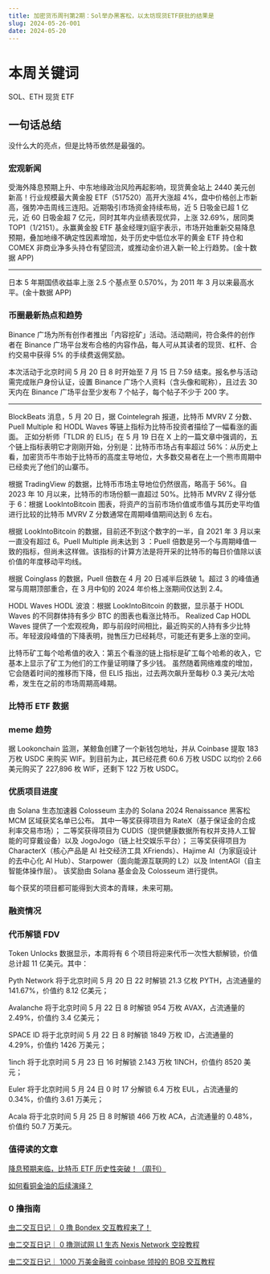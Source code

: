 ```yaml
---
title: 加密货币周刊第2期：Sol举办黑客松，以太坊现货ETF获批的结果是
slug: 2024-05-26-001
date: 2024-05-20
---
```


# 本周关键词

SOL、ETH 现货 ETF

## 一句话总结

没什么大的亮点，但是比特币依然是最强的。

### 宏观新闻

受海外降息预期上升、中东地缘政治风险再起影响，现货黄金站上 2440 美元创新高！行业规模最大黄金股 ETF（517520）高开大涨超 4%，盘中价格创上市新高，强势冲击周线三连阳。近期吸引市场资金持续布局，近 5 日吸金已超 1 亿元，近 60 日吸金超 7 亿元，同时其年内业绩表现优异，上涨 32.69%，居同类 TOP1（1/2151）。永赢黄金股 ETF 基金经理刘庭宇表示，市场开始重新交易降息预期，叠加地缘不确定性因素增加，处于历史中低位水平的黄金 ETF 持仓和 COMEX 非商业净多头持仓有望回流，或推动金价进入新一轮上行趋势。(金十数据 APP)

---

日本 5 年期国债收益率上涨 2.5 个基点至 0.570%，为 2011 年 3 月以来最高水平。(金十数据 APP)

### 币圈最新热点和趋势

Binance 广场为所有创作者推出「内容挖矿」活动。活动期间，符合条件的创作者在 Binance 广场平台发布合格的内容作品，每人可从其读者的现货、杠杆、合约交易中获得 5% 的手续费返佣奖励。

本次活动于北京时间 5 月 20 日 8 时开始至 7 月 15 日 7:59 结束。报名参与活动需完成账户身份认证，设置 Binance 广场个人资料（含头像和昵称），且过去 30 天内在 Binance 广场平台至少发布 7 个帖子，每个帖子不少于 200 字。

---

BlockBeats 消息，5 月 20 日，据 Cointelegrah 报道，比特币 MVRV Z 分数、Puell Multiple 和 HODL Waves 等链上指标为比特币投资者描绘了一幅看涨的画面。
正如分析师「TLDR 的 ELI5」在 5 月 19 日在 X 上的一篇文章中强调的，五个链上指标表明它才刚刚开始，分别是：比特币市场占有率超过 56%：从历史上看，加密货币牛市始于比特币的高度主导地位，大多数交易者在上一个熊市周期中已经卖光了他们的山寨币。

根据 TradingView 的数据，比特币市场主导地位仍然很高，略高于 56%。自 2023 年 10 月以来，比特币的市场份额一直超过 50%。比特币 MVRV Z 得分低于 6：根据 LookIntoBitcoin 图表，将资产的当前市场价值或市值与其历史平均值进行比较的比特币 MVRV Z 分数通常在周期峰值期间达到 6 左右。

根据 LookIntoBitcoin 的数据，目前还不到这个数字的一半，自 2021 年 3 月以来一直没有超过 6。Puell Multiple 尚未达到 3 ：Puell 倍数是另一个与周期峰值一致的指标，但尚未这样做。该指标的计算方法是将开采的比特币的每日价值除以该价值的年度移动平均线。

根据 Coinglass 的数据，Puell 倍数在 4 月 20 日减半后跌破 1。超过 3 的峰值通常与周期顶部重合，在 3 月中旬的 2024 年价格上涨期间仅达到 2.4。

HODL Waves HODL 波浪：根据 LookIntoBitcoin 的数据，显示基于 HODL Waves 的不同群体持有多少 BTC 的图表也看涨比特币。
Realized Cap HODL Waves 提供了一个宏观视角，即与前段时间相比，最近购买的人持有多少比特币。年轻波段峰值的下降表明，抛售压力已经耗尽，可能还有更多上涨的空间。

比特币矿工每个哈希值的收入：第五个看涨的链上指标是矿工每个哈希的收入，它基本上显示了矿工为他们的工作量证明赚了多少钱。
虽然随着网络难度的增加，它会随着时间的推移而下降，但 ELI5 指出，过去两次飙升至每秒 0.3 美元/太哈希，发生在之前的市场周期高峰期。

### 比特币 ETF 数据

### meme 趋势

据 Lookonchain 监测，某鲸鱼创建了一个新钱包地址，并从 Coinbase 提取 183 万枚 USDC 来购买 WIF。到目前为止，其已经花费 60.6 万枚 USDC 以均价 2.66 美元购买了 227,896 枚 WIF，还剩下 122 万枚 USDC。

### 优质项目进度

由 Solana 生态加速器 Colosseum 主办的 Solana 2024 Renaissance 黑客松 MCM 区域获奖名单已公布。
其中一等奖获得项目为 RateX（基于保证金的合成利率交易市场）；
二等奖获得项目为 CUDIS（提供健康数据所有权并支持人工智能的可穿戴设备）以及 JogoJogo（链上社交娱乐平台）；
三等奖获得项目为 CharacterX（核心产品是 AI 社交经济工具 XFriends）、Hajime AI（为家庭设计的去中心化 AI Hub）、Starpower（面向能源互联网的 L2）以及 IntentAGI（自主智能体操作层）。
该奖励由 Solana 基金会及 Colosseum 进行提供。

每个获奖的项目都可能得到大资本的青睐，未来可期。

### 融资情况

### 代币解锁 FDV

Token Unlocks 数据显示，本周将有 6 个项目将迎来代币一次性大额解锁，价值总计超 11 亿美元。其中：

Pyth Network 将于北京时间 5 月 20 日 22 时解锁 21.3 亿枚 PYTH，占流通量的 141.67%，价值约 8.12 亿美元；

Avalanche 将于北京时间 5 月 22 日 8 时解锁 954 万枚 AVAX，占流通量的 2.49%，价值约 3.4 亿美元；

SPACE ID 将于北京时间 5 月 22 日 8 时解锁 1849 万枚 ID，占流通量的 4.29%，价值约 1426 万美元；

1inch 将于北京时间 5 月 23 日 16 时解锁 2.143 万枚 1INCH，价值约 8520 美元；

Euler 将于北京时间 5 月 24 日 0 时 17 分解锁 6.4 万枚 EUL，占流通量的 0.34%，价值约 3.61 万美元；

Acala 将于北京时间 5 月 25 日 8 时解锁 466 万枚 ACA，占流通量的 0.48%，价值约 50.7 万美元。

### 值得读的文章

[降息预期来临，比特币 ETF 历史性突破！（周刊）](https://mp.weixin.qq.com/s/Tm5IjHkUPXZlm84sZcxVkw)

[如何看铜金油的后续演绎？](https://www.gelonghui.com/p/741921)

### 0 撸指南

[虫二交互日记｜ 0 撸 Bondex 交互教程来了！](https://mp.weixin.qq.com/s/d5XdeyA3AE5lLnnGLHWQDQ)

[虫二交互日记｜ 0 撸测试网 L1 生态 Nexis Network 空投教程](https://mp.weixin.qq.com/s/hFnvGumQuHQ-dVGibMAT7A)

[虫二交互日记｜ 1000 万美金融资 coinbase 领投的 BOB 交互教程](https://mp.weixin.qq.com/s/MrOaJgArbJrVHL7Q15yggQ)
